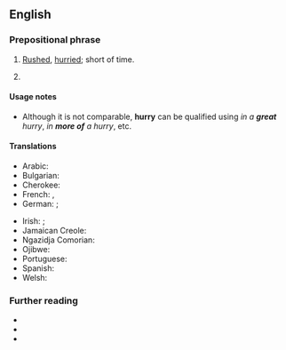 ==English==

===Prepositional phrase===
{{en-PP}}

# {{lb|en|adjectival}} [[rushed|Rushed]], [[hurried]]; short of time.
#: {{uxi|fr|I can’t stop now. I'm '''in''' rather '''a hurry'''.}}
# {{lb|en|adverbial}} {{rfdef|en}}

====Usage notes====
* Although it is not comparable, '''hurry''' can be qualified using ''in a '''great''' hurry'', ''in '''more of''' a hurry'', etc.

====Translations====
{{trans-top|rushed, hurried; short of time}}
* Arabic: {{t|ar|مستاجل}}
* Bulgarian: {{t+|bg|нетърпеливо}}
* Cherokee: {{t|chr|ᎤᏩᏅᎦ}} {{qualifier|be in a hurry}}
* French: {{t|fr|en [[hâte]]}}, {{t+|fr|pressé}}
* German: {{t|de|in [[Eile]]}}; {{t|de|es [[eilig]] haben}} {{qualifier|be in a hurry}}
{{trans-mid}}
* Irish: {{t|ga|faoi dheifir}}; {{t|ga|[[deifir]] a bheith ort}} {{qualifier|be in a hurry}}
* Jamaican Creole: {{t|jam|pon haste}}
* Ngazidja Comorian: {{t|zdj|na fidjo}}
* Ojibwe: {{t|oj|wewiib}}
* Portuguese: {{t|pt|com pressa}}
* Spanish: {{t+|es|apurado}}
* Welsh: {{t|cy|ar frys}}
{{trans-bottom}}

===Further reading===
* {{R:Lexico}}
* {{R:Longman}}
* {{R:Collins}}